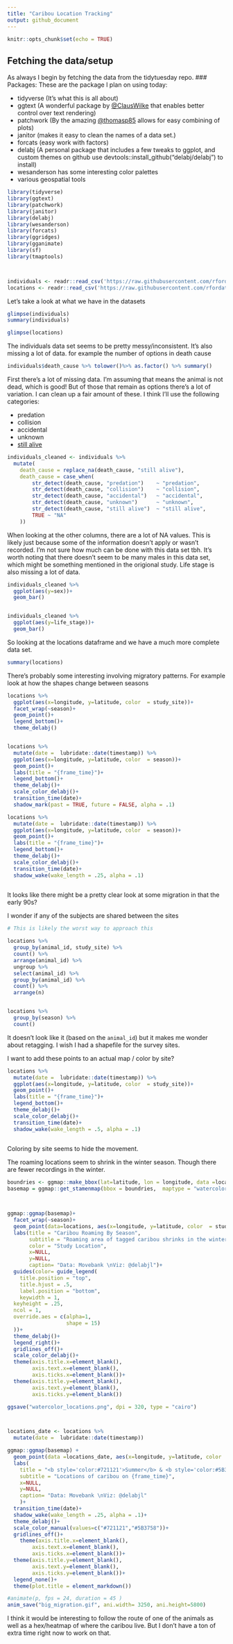 ```yaml
---
title: "Caribou Location Tracking"
output: github_document
---
```


```r
knitr::opts_chunk$set(echo = TRUE)
```


## Fetching the data/setup

As always I begin by fetching the data from the tidytuesday repo. 
### Packages:
These are the package I plan on using today:

+ tidyverse (It's what this is all about)
+ ggtext (A wonderful package by [@ClausWilke](https://twitter.com/ClausWilke) that enables better control over text rendering)
+ patchwork (By the amazing [@thomasp85](https://twitter.com/thomasp85) allows for easy combining of plots)
+ janitor (makes it easy to clean the names of a data set.)
+ forcats (easy work with factors)
+ delabj (A personal package that includes a few tweaks to ggplot, and custom themes on github use devtools::install_github("delabj/delabj") to install) 
+ wesanderson has some interesting color palettes
+ various geospatial tools

```r

library(tidyverse)
library(ggtext)
library(patchwork)
library(janitor)
library(delabj)
library(wesanderson)
library(forcats)
library(ggridges)
library(gganimate)
library(sf)
library(tmaptools)



individuals <- readr::read_csv('https://raw.githubusercontent.com/rfordatascience/tidytuesday/master/data/2020/2020-06-23/individuals.csv')
locations <- readr::read_csv('https://raw.githubusercontent.com/rfordatascience/tidytuesday/master/data/2020/2020-06-23/locations.csv')

```

Let's take a look at what we have in the datasets
```r
glimpse(individuals)
summary(individuals)

glimpse(locations)

```
The individuals data set seems to be pretty messy/inconsistent. It's also missing a lot of data.
for example the number of options in death cause 

```r
individuals$death_cause %>% tolower()%>% as.factor() %>% summary()

```
First there's a lot of missing data. I'm assuming that means the animal is not dead, which is good! But of those that remain as options there's a lot of variation.  I can clean up a fair amount of these. I think I'll use the following categories:

+ predation 
+ collision 
+ accidental
+ unknown 
+ [still alive](https://www.youtube.com/watch?v=Y6ljFaKRTrI)

```r

individuals_cleaned <- individuals %>%
  mutate(
    death_cause = replace_na(death_cause, "still alive"),
    death_cause = case_when(
        str_detect(death_cause, "predation")    ~ "predation",
        str_detect(death_cause, "collision")    ~ "collision",
        str_detect(death_cause, "accidental")   ~ "accidental",
        str_detect(death_cause, "unknown")      ~ "unknown",
        str_detect(death_cause, "still alive")  ~ "still alive",
        TRUE ~ "NA"
    ))
```


When looking at the other columns, there are a lot of NA values. This is likely just because some of the information doesn't apply or wasn't recorded. I'm not sure how much can be done with this data set tbh. It's worth noting that there doesn't seem to be many males in this data set, which might be something mentioned in the origional study. Life stage is also missing a lot of data. 



```r
individuals_cleaned %>% 
  ggplot(aes(y=sex))+
  geom_bar()


individuals_cleaned %>% 
  ggplot(aes(y=life_stage))+
  geom_bar()

```

So looking at the locations dataframe and we have a much more complete data set. 


```r
summary(locations)

```
There's probably some interesting involving migratory patterns. For example look at how the shapes change between seasons

```r
locations %>%
  ggplot(aes(x=longitude, y=latitude, color  = study_site))+
  facet_wrap(~season)+
  geom_point()+
  legend_bottom()+
  theme_delabj()


locations %>%
  mutate(date =  lubridate::date(timestamp)) %>%
  ggplot(aes(x=longitude, y=latitude, color  = season))+
  geom_point()+
  labs(title = "{frame_time}")+
  legend_bottom()+
  theme_delabj()+
  scale_color_delabj()+
  transition_time(date)+
  shadow_mark(past = TRUE, future = FALSE, alpha = .1)

locations %>%
  mutate(date =  lubridate::date(timestamp)) %>%
  ggplot(aes(x=longitude, y=latitude, color  = season))+
  geom_point()+
  labs(title = "{frame_time}")+
  legend_bottom()+
  theme_delabj()+
  scale_color_delabj()+
  transition_time(date)+
  shadow_wake(wake_length = .25, alpha = .1)
  

```

It looks like there might be a pretty clear look at some migration in that the early 90s?

I wonder if any of the subjects are shared between the sites

```r
# This is likely the worst way to approach this

locations %>%
  group_by(animal_id, study_site) %>%
  count() %>%
  arrange(animal_id) %>%
  ungroup %>%
  select(animal_id) %>%
  group_by(animal_id) %>% 
  count() %>% 
  arrange(n)


locations %>% 
  group_by(season) %>%
  count()

```

It doesn't look like it (based on the `animal_id`) but it makes me wonder about retagging. I wish I had a shapefile for the survey sites. 



I want to add these points to an actual map / color by site?


```r
locations %>%
  mutate(date =  lubridate::date(timestamp)) %>%
  ggplot(aes(x=longitude, y=latitude, color  = study_site))+
  geom_point()+
  labs(title = "{frame_time}")+
  legend_bottom()+
  theme_delabj()+
  scale_color_delabj()+
  transition_time(date)+
  shadow_wake(wake_length = .5, alpha = .1)
  

```

Coloring by site seems to hide the movement. 

The roaming locations seem to shrink in the winter season. Though there are fewer recordings in the winter. 

```r
boundries <- ggmap::make_bbox(lat=latitude, lon = longitude, data =locations)
basemap = ggmap::get_stamenmap(bbox = boundries,  maptype = "watercolor") 



ggmap::ggmap(basemap)+
  facet_wrap(~season)+
  geom_point(data=locations, aes(x=longitude, y=latitude, color  = study_site), alpha = 0.05)+
  labs(title = "Caribou Roaming By Season",
       subtitle = "Roaming area of tagged caribou shrinks in the winter",
       color = "Study Location",
       x=NULL,
       y=NULL,
       caption= "Data: Movebank \nViz: @delabjl")+
  guides(color= guide_legend(
    title.position = "top", 
    title.hjust = .5, 
    label.position = "bottom",
    keywidth = 1,
  keyheight = .25,
  ncol = 1, 
  override.aes = c(alpha=1,
                   shape = 15)
  ))+
  theme_delabj()+
  legend_right()+
  gridlines_off()+
  scale_color_delabj()+
  theme(axis.title.x=element_blank(),
        axis.text.x=element_blank(),
        axis.ticks.x=element_blank())+
  theme(axis.title.y=element_blank(),
        axis.text.y=element_blank(),
        axis.ticks.y=element_blank())

ggsave("watercolor_locations.png", dpi = 320, type = "cairo")




```

```r

locations_date <- locations %>%
  mutate(date =  lubridate::date(timestamp))

ggmap::ggmap(basemap) +
  geom_point(data =locations_date, aes(x=longitude, y=latitude, color  = season), alpha = .6)+
  labs(
    title = "<b style='color:#721121'>Summer</b> & <b style='color:#5B3758'>Winter</b> Migrations?",
    subtitle = "Locations of caribou on {frame_time}",
    x=NULL,
    y=NULL,
    caption= "Data: Movebank \nViz: @delabjl"
    )+
  transition_time(date)+
  shadow_wake(wake_length = .25, alpha = .1)+
  theme_delabj()+
  scale_color_manual(values=c("#721121","#5B3758"))+
  gridlines_off()+
    theme(axis.title.x=element_blank(),
        axis.text.x=element_blank(),
        axis.ticks.x=element_blank())+
  theme(axis.title.y=element_blank(),
        axis.text.y=element_blank(),
        axis.ticks.y=element_blank())+
  legend_none()+
  theme(plot.title = element_markdown())

#animate(p, fps = 24, duration = 45 )
anim_save("big_migration.gif", ani.width= 3250, ani.height=5800)
```

I think it would be interesting to follow the route of one of the animals as well as a hex/heatmap of where the caribou live. But I don't have a ton of extra time right now to work on that. 

